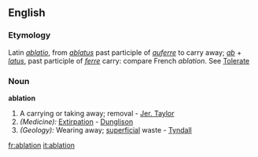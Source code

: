 ==English==
===Etymology===
Latin ''[[ablatio]]'', from ''[[ablatus]]'' past participle of ''[[auferre]]'' to carry away; ''[[ab]]'' + ''[[latus]]'', past participle of ''[[ferre]]'' carry: compare French ''ablation''. See [[Tolerate]]

===Noun===
'''ablation'''
#A carrying or taking away; removal - [[w:Jeremy Taylor|Jer. Taylor]]
#''(Medicine):'' [[Extirpation]] - [[Dunglison]]
#''(Geology):'' Wearing away; [[superficial]] waste - [[Tyndall]]

[[fr:ablation]]
[[it:ablation]]